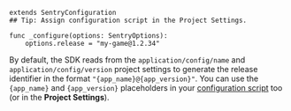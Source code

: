 ```gdscript
extends SentryConfiguration
## Tip: Assign configuration script in the Project Settings.

func _configure(options: SentryOptions):
	options.release = "my-game@1.2.34"
```

By default, the SDK reads from the `application/config/name` and `application/config/version` project settings to generate the release identifier in the format `"{app_name}@{app_version}"`. You can use the `{app_name}` and `{app_version}` placeholders in your [configuration script](/platforms/godot/configuration/options/#configuration-script) too (or in the **Project Settings**).
